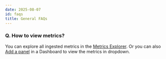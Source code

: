 ```yaml
---
date: 2025-08-07
id: faqs
title: General FAQs
---
```


### Q. How to view metrics?

You can explore all ingested metrics in the [Metrics Explorer](/docs/metrics-management/metrics-explorer/).
Or you can also [Add a panel](https://signoz.io/docs/userguide/manage-panels/) in a Dashboard to view the metrics in dropdown. 

